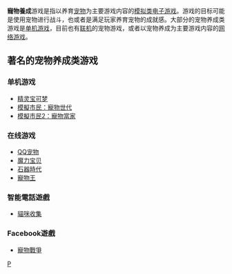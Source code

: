 {{unreferenced|time=2017-11-29T08:11:05+00:00}}
'''寵物養成'''游戏是指以养育[[宠物|宠物]]为主要游戏内容的[[模拟游戏|模拟类]][[电子游戏|电子游戏]]。游戏的目标可能是使用宠物进行战斗，也或者是满足玩家养育宠物的成就感。大部分的宠物养成类游戏是[[单机游戏|单机游戏]]，目前也有[[联机游戏|联机]]的宠物游戏，或者以宠物养成为主要游戏内容的[[网络游戏|网络游戏]]。

== 著名的宠物养成类游戏 ==

=== 单机游戏 ===

* [[精灵宝可梦系列|精灵宝可梦]]
* [[模拟人生|模擬市民：寵物世代]]
* [[模擬市民2：寵物當家|模擬市民2：寵物當家]]

=== 在线游戏 ===

* [[QQ宠物|QQ宠物]]
* [[魔力宝贝|魔力宝贝]]
* [[石器時代|石器時代]]
* [[寵物王|寵物王]]

=== 智能電話遊戲 ===
* [[貓咪收集|貓咪收集]]

=== Facebook遊戲 ===

* [[寵物戰爭|寵物戰爭]]

{{電子遊戲類型}}

[[Category:電子遊戲類型|P]]

{{Simulation-videogame-stub}}
